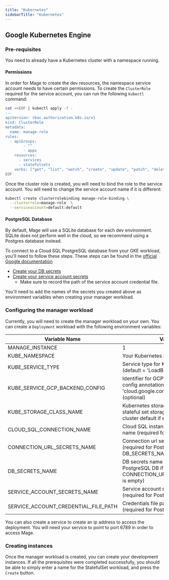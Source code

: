 ```yaml
---
title: "Kubernetes"
sidebarTitle: "Kubernetes"
---
```


## Google Kubernetes Engine

### Pre-requisites

You need to already have a Kubernetes cluster with a namespace running.

#### Permissions

In order for Mage to create the dev resources, the namespace service account
needs to have certain permissions. To create the `ClusterRole` required for the
service account, you can run the following `kubectl` command:

```bash
cat <<EOF | kubectl apply -f -
---
apiVersion: rbac.authorization.k8s.io/v1
kind: ClusterRole
metadata:
  name: manage-role
rules:
  - apiGroups:
        - ""
        - apps
    resources:
      - services
      - statefulsets
    verbs: ["get", "list", "watch", "create", "update", "patch", "delete"]
EOF
```

Once the cluster role is created, you will need to bind the role to the 
service account. You will need to change the service account name if it is
different:

```bash
kubectl create clusterrolebinding manage-role-binding \
  --clusterrole=manage-role  \
  --serviceaccount=default:default
```

#### PostgreSQL Database

By default, Mage will use a SQLite database for each dev environment. SQLite
does not perform well in the cloud, so we recommend using a Postgres database
instead.

To connect to a Cloud SQL PostgreSQL database from your GKE workload, you'll 
need to follow these steps. These steps can be found in the
[official Google documentation](https://cloud.google.com/sql/docs/postgres/connect-kubernetes-engine)

* [Create your DB secrets](https://cloud.google.com/sql/docs/postgres/connect-kubernetes-engine#create_a_secret_object)
* [Create your service account secrets](https://cloud.google.com/sql/docs/postgres/connect-kubernetes-engine#service-account-key-file)
  * Make sure to record the path of the service account credential file. 

You'll need to add the names of the secrets you created above as environment variables when
creating your manager workload.

### Configuring the manager workload

Currently, you will need to create the manager workload on your own. You can create
a `Deployment` workload with the following environment variables:

| Variable Name                        | Value                                                                                              |
| ------------------------------------ | -------------------------------------------------------------------------------------------------- |
| MANAGE_INSTANCE                      | 1                                                                                                  |
| KUBE_NAMESPACE                       | Your Kubernetes namespace                                                                          |
| KUBE_SERVICE_TYPE                    | Service type for Kubernetes Service (default = 'LoadBalancer')                                     |
| KUBE_SERVICE_GCP_BACKEND_CONFIG      | Identifier for GCP Service backend config annotation: 'cloud.google.com/backend-config' (optional) |
| KUBE_STORAGE_CLASS_NAME              | Kubernetes storage class name for stateful set storage (optional, uses cluster default if empty)   |
| CLOUD_SQL_CONNECTION_NAME            | Cloud SQL instance connection name (required for PostgreSQL DB)                                    |
| CONNECTION_URL_SECRETS_NAME          | Connection url secrets name (required for PostgreSQL DB if DB_SECRETS_NAME is empty)               |
| DB_SECRETS_NAME                      | DB secrets name (required for PostgreSQL DB if CONNECTION_URL_SECRETS_NAME is empty)               |
| SERVICE_ACCOUNT_SECRETS_NAME         | Service account secrets name (required for PostgreSQL DB)                                          |
| SERVICE_ACCOUNT_CREDENTIAL_FILE_PATH | Credentials file path in previous step (required for PostgreSQL DB)                                |

You can also create a service to create an ip address to access the deployment. You will
need your service to point to port 6789 in order to access Mage.

### Creating instances

Once the manager workload is created, you can create your development instances. If all the
prerequisites were completed successfully, you should be able to simply enter a name for the
StatefulSet workload, and press the `Create` button.
